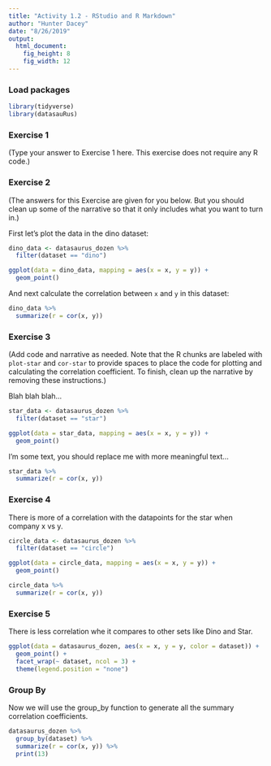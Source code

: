 ```yaml
---
title: "Activity 1.2 - RStudio and R Markdown"
author: "Hunter Dacey"
date: "8/26/2019"
output: 
  html_document: 
    fig_height: 8
    fig_width: 12
---
```


### Load packages

```r
library(tidyverse) 
library(datasauRus)
```


### Exercise 1

(Type your answer to Exercise 1 here. This exercise does not require any R code.)

### Exercise 2

(The answers for this Exercise are given for you below. But you should clean up some of the narrative so that it only includes what you want to turn in.)

First let's plot the data in the dino dataset:

```r
dino_data <- datasaurus_dozen %>%
  filter(dataset == "dino")

ggplot(data = dino_data, mapping = aes(x = x, y = y)) +
  geom_point()
```

And next calculate the correlation between `x` and `y` in this dataset:

```r
dino_data %>%
  summarize(r = cor(x, y))
```

### Exercise 3

(Add code and narrative as needed. Note that the R chunks are labeled with `plot-star` and `cor-star` to provide spaces to place the code for plotting and calculating the correlation coefficient. To finish, clean up the narrative by removing these instructions.)

Blah blah blah...

```r
star_data <- datasaurus_dozen %>%
  filter(dataset == "star")

ggplot(data = star_data, mapping = aes(x = x, y = y)) +
  geom_point()


```

I'm some text, you should replace me with more meaningful text...

```r
star_data %>%
  summarize(r = cor(x, y))
```

### Exercise 4

There is more of a correlation with the datapoints for the star when company x vs y.

```r
circle_data <- datasaurus_dozen %>%
  filter(dataset == "circle")

ggplot(data = circle_data, mapping = aes(x = x, y = y)) +
  geom_point()
```

```r
circle_data %>%
  summarize(r = cor(x, y))
```

### Exercise 5

There is less correlation whe it compares to other sets like Dino and Star.

```r
ggplot(data = datasaurus_dozen, aes(x = x, y = y, color = dataset)) +
  geom_point() +
  facet_wrap(~ dataset, ncol = 3) +
  theme(legend.position = "none")

```

### Group By

Now we will use the group_by function to generate all the summary correlation coefficients.
``` r
datasaurus_dozen %>%
  group_by(dataset) %>%
  summarize(r = cor(x, y)) %>%
  print(13)

```
